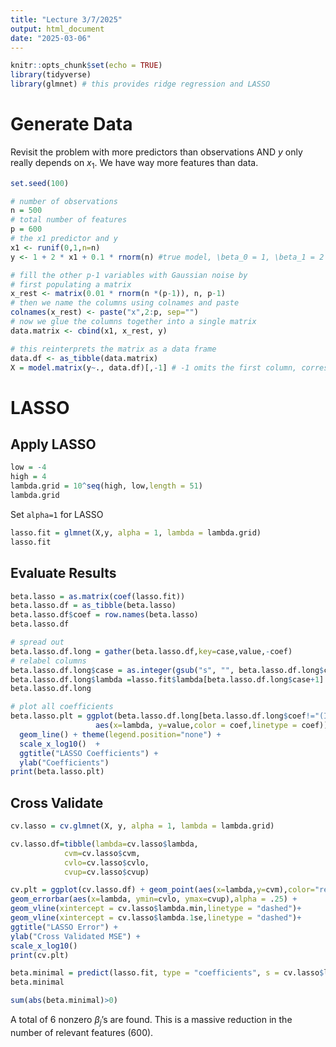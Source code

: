 ```yaml
---
title: "Lecture 3/7/2025"
output: html_document
date: "2025-03-06"
---
```


```r
knitr::opts_chunk$set(echo = TRUE)
library(tidyverse)
library(glmnet) # this provides ridge regression and LASSO
```

# Generate Data

Revisit the problem with more predictors than observations AND $y$ only really depends on $x_1$. We have way more features than data.

```r
set.seed(100)

# number of observations
n = 500
# total number of features
p = 600
# the x1 predictor and y
x1 <- runif(0,1,n=n)
y <- 1 + 2 * x1 + 0.1 * rnorm(n) #true model, \beta_0 = 1, \beta_1 = 2

# fill the other p-1 variables with Gaussian noise by
# first populating a matrix
x_rest <- matrix(0.01 * rnorm(n *(p-1)), n, p-1)
# then we name the columns using colnames and paste
colnames(x_rest) <- paste("x",2:p, sep="")
# now we glue the columns together into a single matrix
data.matrix <- cbind(x1, x_rest, y)

# this reinterprets the matrix as a data frame
data.df <- as_tibble(data.matrix)
X = model.matrix(y~., data.df)[,-1] # -1 omits the first column, corresponding to the intercept
```

## 

# LASSO

## Apply LASSO

```r
low = -4
high = 4
lambda.grid = 10^seq(high, low,length = 51)
lambda.grid
```

Set `alpha=1` for LASSO

```r
lasso.fit = glmnet(X,y, alpha = 1, lambda = lambda.grid)
lasso.fit
```

## Evaluate Results

```r
beta.lasso = as.matrix(coef(lasso.fit))
beta.lasso.df = as_tibble(beta.lasso)
beta.lasso.df$coef = row.names(beta.lasso)
beta.lasso.df
```

```r
# spread out
beta.lasso.df.long = gather(beta.lasso.df,key=case,value,-coef)
# relabel columns
beta.lasso.df.long$case = as.integer(gsub("s", "", beta.lasso.df.long$case))
beta.lasso.df.long$lambda =lasso.fit$lambda[beta.lasso.df.long$case+1]
beta.lasso.df.long
```

```r
# plot all coefficients
beta.lasso.plt = ggplot(beta.lasso.df.long[beta.lasso.df.long$coef!="(Intercept)",], 
                   aes(x=lambda, y=value,color = coef,linetype = coef)) + 
  geom_line() + theme(legend.position="none") +
  scale_x_log10()  + 
  ggtitle("LASSO Coefficients") + 
  ylab("Coefficients")
print(beta.lasso.plt)
```

## Cross Validate

```r
cv.lasso = cv.glmnet(X, y, alpha = 1, lambda = lambda.grid)
```

```r
cv.lasso.df=tibble(lambda=cv.lasso$lambda, 
            cvm=cv.lasso$cvm, 
            cvlo=cv.lasso$cvlo,
            cvup=cv.lasso$cvup)

cv.plt = ggplot(cv.lasso.df) + geom_point(aes(x=lambda,y=cvm),color="red") +
geom_errorbar(aes(x=lambda, ymin=cvlo, ymax=cvup),alpha = .25) +
geom_vline(xintercept = cv.lasso$lambda.min,linetype = "dashed")+
geom_vline(xintercept = cv.lasso$lambda.1se,linetype = "dashed")+
ggtitle("LASSO Error") +
ylab("Cross Validated MSE") +
scale_x_log10()
print(cv.plt)
```

```r
beta.minimal = predict(lasso.fit, type = "coefficients", s = cv.lasso$lambda.min)
beta.minimal
```

```r
sum(abs(beta.minimal)>0)
```

A total of 6 nonzero $\beta_{j}$'s are found. This is a massive reduction in the number of relevant features (600).

# 
